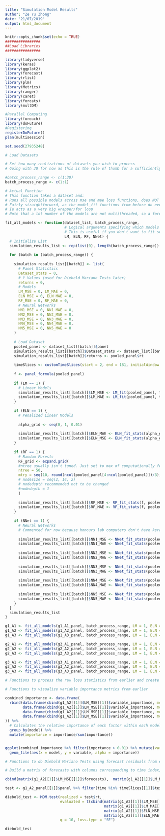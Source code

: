 ```yaml
---
title: "Simulation Model Results"
author: "Ze Yu Zhong"
date: "21/07/2019"
output: html_document
---
```


```r
knitr::opts_chunk$set(echo = TRUE)
################
##Load Libraries
################

library(tidyverse)
library(keras)
library(ggplot2)
library(forecast)
library(rlist)
library(plm)
library(Metrics)
library(ranger)
library(caret)
library(forcats)
library(multDM)

#Parallel Computing
library(foreach)
library(doFuture)
#Registering
registerDoFuture()
plan(multisession)

set.seed(27935248)
```

```r
# Load Datasets

# Set how many realizations of datasets you wish to process
# Going with 30 for now as this is the rule of thumb for a sufficiently large sample

#batch_process_range <- c(1:30)
batch_process_range <- c(1:1)

# Actual Function
# This function takes a dataset and:
# Runs all possible models across mse and mae loss functions, does NOT save the models (for memory efficiency), and saves the loss statistics, actual forecasts, forecast residuals, and variable importance metrics into a list object
# Fairly straightforward, as the model_fit functions from before do everything for you already
# Ie acts as a very big wrapper/for loop
# Note that a lot number of the models are not multithreaded, so a foreach loop will be used so that batches of realizations can be run

fit_all_models <- function(dataset_list, batch_process_range,
                           # Logical arguments specifying which models you want to fit
                           # This is useful if you don't want to fit some of the most intensive methods such as RF and Neural Networks
                           LM, ELN, RF, NNet) {
  # Initialize List
  simulation_results_list <- rep(list(0), length(batch_process_range))
  
  for (batch in (batch_process_range)) {
    
    simulation_results_list[[batch]] <- list(
      # Panel Statistics
      Dataset_stats = 0, 
      # Y Values (used for Diebold Mariano Tests later)
      returns = 0,
      # Models
      LM_MSE = 0, LM_MAE = 0,
      ELN_MSE = 0, ELN_MAE = 0,
      RF_MSE = 0, RF_MAE = 0,
      # Neural Networks
      NN1_MSE = 0, NN1_MAE = 0,
      NN2_MSE = 0, NN2_MAE = 0,
      NN3_MSE = 0, NN3_MAE = 0,
      NN4_MSE = 0, NN4_MAE = 0,
      NN5_MSE = 0, NN5_MAE = 0
    )
    
    # Load Dataset
    pooled_panel <- dataset_list[[batch]]$panel
    simulation_results_list[[batch]]$Dataset_stats <- dataset_list[[batch]]$statistics
    simulation_results_list[[batch]]$returns <- pooled_panel$rt
    
    timeSlices <- customTimeSlices(start = 2, end = 181, initialWindow = 108, horizon = 12, test_size = 36)
    
    f <- panel_formula(pooled_panel)
    
    if (LM == 1) {
      # Linear Models
      simulation_results_list[[batch]]$LM_MSE <- LM_fit(pooled_panel, timeSlices, "mse")
      simulation_results_list[[batch]]$LM_MAE <- LM_fit(pooled_panel, timeSlices, "mae")
    }
    
    if (ELN == 1) {
      # Penalized Linear Models
    
      alpha_grid <- seq(0, 1, 0.01)
      
      simulation_results_list[[batch]]$ELN_MAE <- ELN_fit_stats(alpha_grid, nlamb = 100, timeSlices, pooled_panel, loss_function = "mae")
      simulation_results_list[[batch]]$ELN_MSE <- ELN_fit_stats(alpha_grid, nlamb = 100, timeSlices, pooled_panel, loss_function = "mse")
    }
    
    if (RF == 1) {
      # Random Forests
      RF_grid <- expand.grid(
      #ntree usually isn't tuned. Just set to max of computationally feasible
      ntree = 50,
      mtry = seq(10, round(ncol(pooled_panel[4:ncol(pooled_panel)])/3), 20)
      # nodesize = seq(2, 14, 2)
      # nodedepth recommended not to be changed
      #nodedepth = 1
      )
    
      simulation_results_list[[batch]]$RF_MSE <- RF_fit_stats(f, pooled_panel, RF_grid, timeSlices, "mse")
      simulation_results_list[[batch]]$RF_MAE <- RF_fit_stats(f, pooled_panel, RF_grid, timeSlices, "mae")
    }
      
    if (NNet == 1) {
      # Neural Networks
      # Commented for now because honours lab computers don't have keras/tensorflow
      
      simulation_results_list[[batch]]$NN1_MSE <- NNet_fit_stats(pooled_panel, timeSlices, 1, "mse", batch_size = 32, 20)
      simulation_results_list[[batch]]$NN1_MAE <- NNet_fit_stats(pooled_panel, timeSlices, 1, "mae", batch_size = 32, 20)
    
      simulation_results_list[[batch]]$NN2_MSE <- NNet_fit_stats(pooled_panel, timeSlices, 2, "mse", batch_size = 32, 20)
      simulation_results_list[[batch]]$NN2_MAE <- NNet_fit_stats(pooled_panel, timeSlices, 2, "mse", batch_size = 32, 20)
    
      simulation_results_list[[batch]]$NN3_MSE <- NNet_fit_stats(pooled_panel, timeSlices, 3, "mse", batch_size = 32, 20)
      simulation_results_list[[batch]]$NN3_MAE <- NNet_fit_stats(pooled_panel, timeSlices, 3, "mse", batch_size = 32, 20)
    
      simulation_results_list[[batch]]$NN4_MSE <- NNet_fit_stats(pooled_panel, timeSlices, 4, "mse", batch_size = 32, 20)
      simulation_results_list[[batch]]$NN4_MAE <- NNet_fit_stats(pooled_panel, timeSlices, 4, "mse", batch_size = 32, 20)
    
      simulation_results_list[[batch]]$NN5_MSE <- NNet_fit_stats(pooled_panel, timeSlices, 5, "mse", batch_size = 32, 20)
      simulation_results_list[[batch]]$NN5_MAE <- NNet_fit_stats(pooled_panel, timeSlices, 5, "mse", batch_size = 32, 20)
    }
  }
  simulation_results_list
}

g1_A1 <- fit_all_models(g1_A1_panel, batch_process_range, LM = 1, ELN = 1, RF = 0, NNet = 0)
g1_A2 <- fit_all_models(g1_A2_panel, batch_process_range, LM = 1, ELN = 1, RF = 0, NNet = 0)
g1_A3 <- fit_all_models(g1_A3_panel, batch_process_range, LM = 1, ELN = 1, RF = 0, NNet = 0)

g2_A1 <- fit_all_models(g2_A1_panel, batch_process_range, LM = 1, ELN = 1, RF = 0, NNet = 0)
g2_A2 <- fit_all_models(g2_A2_panel, batch_process_range, LM = 1, ELN = 1, RF = 0, NNet = 0)
g2_A3 <- fit_all_models(g2_A3_panel, batch_process_range, LM = 1, ELN = 1, RF = 0, NNet = 0)

g3_A1 <- fit_all_models(g3_A1_panel, batch_process_range, LM = 1, ELN = 1, RF = 0, NNet = 0)
g3_A2 <- fit_all_models(g3_A2_panel, batch_process_range, LM = 1, ELN = 1, RF = 0, NNet = 0)
g3_A3 <- fit_all_models(g3_A3_panel, batch_process_range, LM = 1, ELN = 1, RF = 0, NNet = 0)
```

```r
# Functions to process the raw loss statistics from earlier and create neat tables

# Functions to visualize variable importance metrics from earlier

combined_importance <- data.frame(
  rbind(data.frame(cbind(g1_A2[[1]]$LM_MSE[[1]]$variable_importance, model = "LM_MSE")),
        data.frame(cbind(g1_A2[[1]]$LM_MSE[[1]]$variable_importance, model = "LM_MAE")),
        data.frame(cbind(g1_A2[[1]]$LM_MSE[[1]]$variable_importance, model = "ELN_MAE")),
        data.frame(cbind(g1_A2[[1]]$LM_MSE[[1]]$variable_importance, model = "ELN_MSE"))
)) %>%
  # Calculates the relative importance of each factor within each model
  group_by(model) %>%
  mutate(importance = importance/sum(importance))


ggplot(combined_importance %>% filter(importance > 0.01) %>% mutate(variable = fct_reorder(variable, importance))) +
  geom_tile(aes(x = model, y = variable, alpha = importance))

# Functions to do Diebold Mariano Tests using forecast residuals from earlier

# Build a matrix of forecasts with columns corresponding to time index, rows corresponding to different models

cbind(matrix(g1_A2[[1]]$LM_MSE[[1]]$forecasts),  matrix(g1_A2[[1]]$LM_MAE[[1]]$forecasts))

test <- g1_A2_panel[[1]]$panel %>% filter(time %in% timeSlices[[1]]$test)

diebold_test <- MDM.test(realized = test$rt, 
                         evaluated = t(cbind(matrix(g1_A2[[1]]$LM_MSE[[1]]$forecasts), 
                                             matrix(g1_A2[[1]]$LM_MAE[[1]]$forecasts),
                                             matrix(g1_A2[[1]]$ELN_MSE[[1]]$forecasts),
                                             matrix(g1_A2[[1]]$ELN_MAE[[1]]$forecasts))),
                         q = 10, loss.type = "SE")

diebold_test
```


